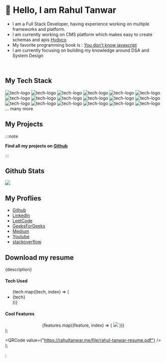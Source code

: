
# 👋 Hello, I am Rahul Tanwar

- I am a Full Stack Developer, having experience working on multiple frameworks and platform.
- I am currently working on CMS platform which makes easy to create schemas and apis [Hydyco](/docs/projects/hydyco/intro)
- My favorite programming book is : [You don't know javascript](https://github.com/getify/You-Dont-Know-JS)
- I am currently focusing on building my knowledge around DSA and System Design

<br />

## My Tech Stack

![tech-logo](https://cdn.jsdelivr.net/gh/devicons/devicon/icons/nodejs/nodejs-original.svg)
![tech-logo](https://cdn.jsdelivr.net/gh/devicons/devicon/icons/javascript/javascript-original.svg)
![tech-logo](https://cdn.jsdelivr.net/gh/devicons/devicon/icons/react/react-original.svg)
![tech-logo](https://cdn.jsdelivr.net/gh/devicons/devicon/icons/flutter/flutter-original.svg)
![tech-logo](https://cdn.jsdelivr.net/gh/devicons/devicon/icons/php/php-original.svg)
![tech-logo](https://cdn.jsdelivr.net/gh/devicons/devicon/icons/python/python-original.svg)
![tech-logo](https://cdn.jsdelivr.net/gh/devicons/devicon/icons/ionic/ionic-original.svg)
![tech-logo](https://cdn.jsdelivr.net/gh/devicons/devicon/icons/typescript/typescript-original.svg)
![tech-logo](https://cdn.jsdelivr.net/gh/devicons/devicon/icons/docker/docker-original.svg)
![tech-logo](https://cdn.jsdelivr.net/gh/devicons/devicon/icons/go/go-original.svg)
![tech-logo](https://cdn.jsdelivr.net/gh/devicons/devicon/icons/amazonwebservices/amazonwebservices-original.svg)
![tech-logo](https://cdn.jsdelivr.net/gh/devicons/devicon/icons/nextjs/nextjs-original.svg)
![tech-logo](https://cdn.jsdelivr.net/gh/devicons/devicon/icons/bootstrap/bootstrap-plain.svg)
![tech-logo](https://cdn.jsdelivr.net/gh/devicons/devicon/icons/html5/html5-original.svg)
![tech-logo](https://cdn.jsdelivr.net/gh/devicons/devicon/icons/css3/css3-original.svg)
![tech-logo](https://cdn.jsdelivr.net/gh/devicons/devicon/icons/dart/dart-original.svg)
![tech-logo](https://cdn.jsdelivr.net/gh/devicons/devicon/icons/dotnetcore/dotnetcore-original.svg)
![tech-logo](https://cdn.jsdelivr.net/gh/devicons/devicon/icons/vuejs/vuejs-original.svg)
... many more

## My Projects

:::note

**Find all my projects on [Github](https://github.com/iamrahultanwar?tab=repositories)**

:::

<Tabs>
  <TabItem value="hydyco" label="Hydyco" default>
    <Project description="Hydyco is a CMS platform which makes easy to create schemas and apis. It
      is inspired by strapi.io" tech={["expressjs","mongodb","reactjs"]} features={[
      "https://raw.githubusercontent.com/iamrahultanwar/hydyco-preview/master/v1/1.png",
      "https://raw.githubusercontent.com/iamrahultanwar/hydyco-preview/master/v1/2.png",
      "https://raw.githubusercontent.com/iamrahultanwar/hydyco-preview/master/v1/3.png",
      "https://raw.githubusercontent.com/iamrahultanwar/hydyco-preview/master/v1/4.png",
      "https://raw.githubusercontent.com/iamrahultanwar/hydyco-preview/master/v1/5.png",
      "https://raw.githubusercontent.com/iamrahultanwar/hydyco-preview/master/v1/6.png",
      "https://raw.githubusercontent.com/iamrahultanwar/hydyco-preview/master/v1/7.png"
      ]} />
  </TabItem>
  <TabItem value="heeico" label="Heeico">
   <Project description="Heeico is a simple URL shortener implemented in GO and React" tech={["golang","reactjs"]} features={[
      "https://i.ibb.co/zXS0rKt/Screenshot-2022-05-17-at-12-12-26-AM.png",
      "https://i.ibb.co/HYY67Nn/Screenshot-2022-05-17-at-12-13-02-AM.png",
      "https://i.ibb.co/8m1HVHJ/Screenshot-2022-05-17-at-12-13-12-AM.png",
      "https://i.ibb.co/6BkbFjy/Screenshot-2022-05-17-at-12-13-22-AM.png",
      "https://i.ibb.co/PjfTHMS/Screenshot-2022-05-17-at-12-13-30-AM.png",
      "https://i.ibb.co/WGnj9C2/Screenshot-2022-05-17-at-12-13-44-AM.png",
      "https://i.ibb.co/XVfVByh/Screenshot-2022-05-17-at-12-13-58-AM.png",
      "https://i.ibb.co/SyxThMZ/Screenshot-2022-05-17-at-12-14-07-AM.png"
    ]} />

  </TabItem>
  <TabItem value="friskco" label="Friskco">
     <Project description=" This project is for my learning purpose only, i decided to learn golang instead going with react i decided to use react native. I have experience with ionic and flutter just wanted to test react native.
     Idea is to create your own cloud storage and save files for personal use." tech={["golang","react-native"]} features={[
     "https://i.ibb.co/jgYvyW0/Simulator-Screen-Shot-i-Phone-13-2021-10-24-at-16-52-43.png",
       "https://i.ibb.co/y0hL8bf/Simulator-Screen-Shot-i-Phone-13-2021-10-24-at-16-52-48.png",
       "https://i.ibb.co/zNX4SKJ/Simulator-Screen-Shot-i-Phone-13-2021-10-24-at-16-53-21.png",
       "https://i.ibb.co/PtqW0vN/Simulator-Screen-Shot-i-Phone-13-2021-10-24-at-16-53-27.png",
       "https://i.ibb.co/tpKBpXq/Simulator-Screen-Shot-i-Phone-13-2021-10-24-at-16-53-32.png"
    ]} />
  </TabItem>
  <TabItem value="autoflipz" label="Autoflipz">
     <Project description="A car service booking app. Backend is written in nodejs." tech={["nodejs-typescript","mongodb","docker","flutter"]} features={[
    "https://i.ibb.co/9vbH51L/Screenshot-2021-10-24-at-11-22-22-PM.png",
    "https://i.ibb.co/YBptX58/Screenshot-2021-10-24-at-11-22-36-PM.png",
    "https://i.ibb.co/PThPzwV/Screenshot-2021-10-24-at-11-22-50-PM.png",
    "https://i.ibb.co/NnK62GV/Screenshot-2021-10-24-at-11-23-09-PM.png",
    "https://i.ibb.co/cbC224c/Screenshot-2021-10-24-at-11-23-42-PM.png",
    "https://i.ibb.co/4t2K0Zv/Screenshot-2021-10-24-at-11-24-28-PM.png",
    "https://i.ibb.co/cNWSPcb/Screenshot-2021-10-24-at-11-24-55-PM.png",
    "https://i.ibb.co/W2862Gf/Screenshot-2021-10-24-at-11-25-06-PM.png",
    "https://i.ibb.co/sb9FMRR/Screenshot-2021-10-24-at-11-25-27-PM.png",
    "https://i.ibb.co/qgw5KJ6/Screenshot-2021-10-24-at-11-25-44-PM.png",
    "https://i.ibb.co/qk56y8t/Screenshot-2021-10-24-at-11-25-58-PM.png",
    "https://i.ibb.co/sJjnP4K/Screenshot-2021-10-24-at-11-26-40-PM.png"
    ]} />
  </TabItem>
</Tabs>

## Github Stats

![](https://github-readme-stats.vercel.app/api?username=iamrahultanwar&show_icons=true&hide_border=true&&count_private=true&include_all_commits=true)

## My Proflies

- [Github](https://github.com/iamrahultanwar)
- [LinkedIn](https://www.linkedin.com/in/rahul-tanwar-bb048a119/)
- [LeetCode](https://leetcode.com/iamrahultanwar/)
- [GeeksForGeeks](https://auth.geeksforgeeks.org/user/mrrahultanwar/)
- [Medium](https://medium.com/@iamrahultanwar)
- [Youtube](https://www.youtube.com/channel/UCCnDU9th2pCP9odm721_qDg)
- [stackoverflow](https://stackoverflow.com/users/11704593/mrrt)

## Download my resume

<ResumeQR />

  <div>
    <p>{description}</p>
    <h4>Tech Used</h4>
    <ul>
      {tech.map((tech, index) => (
        <li key={index}>{tech}</li>
      ))}
    </ul>
    <h4>Cool Features</h4>
    <div
      align="center"
      style={{
        display: "grid",
        gridTemplateColumns: "repeat(3, 1fr)",
        gridGap: "5px",
      }}
    >
      {features.map((feature, index) => (
        <img key={index} src={feature} />
      ))}
    </div>
  </div>
);

  <QRCode value={"https://rahultanwar.me/file/rahul-tanwar-resume.pdf"} />
);

;
